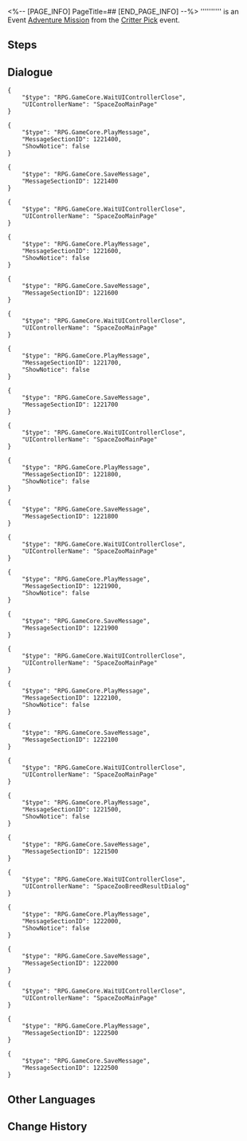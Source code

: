 <%-- [PAGE_INFO]
PageTitle=##
[END_PAGE_INFO] --%>
{{Stub|Dialogue.}}
{{Mission Infobox
|id            = 8016204
|title         = 
|image         = <!--Mission .png-->
|type          = Adventure
|event_name    = Critter Pick
|chapter       = Critter Pick
|requirements  = [[Trailblaze Continuance]] ''[[When the Stars of Ingenuity Shine]]'' completed
|summary       = <!--official mission summary from Fate's Atlas-->
|characters    = Trailblazer
|startLocation = [[Herta Space Station]] - [[Seclusion Zone]]
|world         = Herta Space Station
|area          = Seclusion Zone
|prev          = 
|next          = 
|rewards       = 
}}
'''''''''' is an Event [[Adventure Mission]] from the [[Critter Pick]] event.

==Steps==


<!--
==Gameplay Notes==

--><!--
==Trial Character==

-->
==Dialogue==
{{Stub Dialogue}}
<pre>{
	"$type": "RPG.GameCore.WaitUIControllerClose",
	"UIControllerName": "SpaceZooMainPage"
}</pre>
:{{Black Screen|Its appearance reminds you of an acquaintance. After giving it a quick groom, you take a close-up photo of it.}}
<pre>{
	"$type": "RPG.GameCore.PlayMessage",
	"MessageSectionID": 1221400,
	"ShowNotice": false
}</pre>
<pre>{
	"$type": "RPG.GameCore.SaveMessage",
	"MessageSectionID": 1221400
}</pre>
<pre>{
	"$type": "RPG.GameCore.WaitUIControllerClose",
	"UIControllerName": "SpaceZooMainPage"
}</pre>
:{{Black Screen|Its appearance reminds you of an acquaintance. After giving it a quick groom, you take a close-up photo of it.}}
<pre>{
	"$type": "RPG.GameCore.PlayMessage",
	"MessageSectionID": 1221600,
	"ShowNotice": false
}</pre>
<pre>{
	"$type": "RPG.GameCore.SaveMessage",
	"MessageSectionID": 1221600
}</pre>
<pre>{
	"$type": "RPG.GameCore.WaitUIControllerClose",
	"UIControllerName": "SpaceZooMainPage"
}</pre>
:{{Black Screen|Its appearance reminds you of an acquaintance. After giving it a quick groom, you take a close-up photo of it.}}
<pre>{
	"$type": "RPG.GameCore.PlayMessage",
	"MessageSectionID": 1221700,
	"ShowNotice": false
}</pre>
<pre>{
	"$type": "RPG.GameCore.SaveMessage",
	"MessageSectionID": 1221700
}</pre>
<pre>{
	"$type": "RPG.GameCore.WaitUIControllerClose",
	"UIControllerName": "SpaceZooMainPage"
}</pre>
:{{Black Screen|Its appearance reminds you of an acquaintance. After giving it a quick groom, you take a close-up photo of it.}}
<pre>{
	"$type": "RPG.GameCore.PlayMessage",
	"MessageSectionID": 1221800,
	"ShowNotice": false
}</pre>
<pre>{
	"$type": "RPG.GameCore.SaveMessage",
	"MessageSectionID": 1221800
}</pre>
<pre>{
	"$type": "RPG.GameCore.WaitUIControllerClose",
	"UIControllerName": "SpaceZooMainPage"
}</pre>
:{{Black Screen|Its appearance reminds you of an acquaintance. After giving it a quick groom, you take a close-up photo of it.}}
<pre>{
	"$type": "RPG.GameCore.PlayMessage",
	"MessageSectionID": 1221900,
	"ShowNotice": false
}</pre>
<pre>{
	"$type": "RPG.GameCore.SaveMessage",
	"MessageSectionID": 1221900
}</pre>
<pre>{
	"$type": "RPG.GameCore.WaitUIControllerClose",
	"UIControllerName": "SpaceZooMainPage"
}</pre>
:{{Black Screen|Its appearance reminds you of an acquaintance. After giving it a quick groom, you take a close-up photo of it.}}
<pre>{
	"$type": "RPG.GameCore.PlayMessage",
	"MessageSectionID": 1222100,
	"ShowNotice": false
}</pre>
<pre>{
	"$type": "RPG.GameCore.SaveMessage",
	"MessageSectionID": 1222100
}</pre>
<pre>{
	"$type": "RPG.GameCore.WaitUIControllerClose",
	"UIControllerName": "SpaceZooMainPage"
}</pre>
:{{Black Screen|Its appearance reminds you of an acquaintance. After giving it a quick groom, you take a close-up photo of it.}}
<pre>{
	"$type": "RPG.GameCore.PlayMessage",
	"MessageSectionID": 1221500,
	"ShowNotice": false
}</pre>
<pre>{
	"$type": "RPG.GameCore.SaveMessage",
	"MessageSectionID": 1221500
}</pre>
<pre>{
	"$type": "RPG.GameCore.WaitUIControllerClose",
	"UIControllerName": "SpaceZooBreedResultDialog"
}</pre>
:{{Black Screen|Its appearance reminds you of an acquaintance. After giving it a quick groom, you take a close-up photo of it.}}
<pre>{
	"$type": "RPG.GameCore.PlayMessage",
	"MessageSectionID": 1222000,
	"ShowNotice": false
}</pre>
<pre>{
	"$type": "RPG.GameCore.SaveMessage",
	"MessageSectionID": 1222000
}</pre>
<pre>{
	"$type": "RPG.GameCore.WaitUIControllerClose",
	"UIControllerName": "SpaceZooMainPage"
}</pre>
:{{Black Screen|Its appearance reminds you of an acquaintance. After giving it a quick groom, you take a close-up photo of it.}}
<pre>{
	"$type": "RPG.GameCore.PlayMessage",
	"MessageSectionID": 1222500
}</pre>
<pre>{
	"$type": "RPG.GameCore.SaveMessage",
	"MessageSectionID": 1222500
}</pre>
{{Dialogue End}}

==Other Languages==
{{Other Languages
|en   = 
|zhs  = 
|zht  = 
|ja   = 
|ko   = 
|es   = 
|fr   = 
|ru   = 
|th   = 
|vi   = 
|de   = 
|id   = 
|pt   = 
}}

==Change History==
{{Change History|1.6}}
